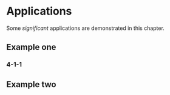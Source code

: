 # Applications

Some _significant_ applications are demonstrated in this chapter.

## Example one

### 4-1-1

## Example two
